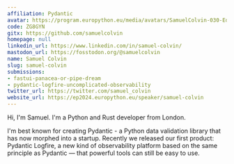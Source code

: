 ```yaml
---
affiliation: Pydantic
avatar: https://program.europython.eu/media/avatars/SamuelColvin-030-Edit-extended_6sJz7qu.jpg
code: ZG8GYN
gitx: https://github.com/samuelcolvin
homepage: null
linkedin_url: https://www.linkedin.com/in/samuel-colvin/
mastodon_url: https://fosstodon.org/@samuelcolvin
name: Samuel Colvin
slug: samuel-colvin
submissions:
- fastui-panacea-or-pipe-dream
- pydantic-logfire-uncomplicated-observability
twitter_url: https://twitter.com/samuel_colvin
website_url: https://ep2024.europython.eu/speaker/samuel-colvin
---
```


Hi, I'm Samuel. I'm a Python and Rust developer from London.

I'm best known for creating Pydantic - a Python data validation library that has now morphed into a startup. Recently we released our first product: Pydantic Logfire, a new kind of observability platform based on the same principle as Pydantic — that powerful tools can still be easy to use.
